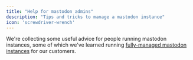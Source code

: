 ```yaml
---
title: "Help for mastodon admins"
description: "Tips and tricks to manage a mastodon instance"
icon: 'screwdriver-wrench'
---
```


We're collecting some useful advice for people running mastodon instances, some of which we've learned running [fully-managed mastodon instances](/mastodon-instances) for our customers.